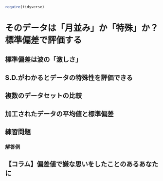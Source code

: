 ```r
require(tidyverse)
```

# そのデータは「月並み」か「特殊」か？ 標準偏差で評価する


## 標準偏差は波の「激しさ」


## S.D.がわかるとデータの特殊性を評価できる


## 複数のデータセットの比較


## 加工されたデータの平均値と標準偏差


## 練習問題 {.unnumbered}

### 解答例 {.unnumbered}


## 【コラム】偏差値で嫌な思いをしたことのあるあなたに {.unnumbered}


